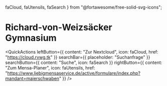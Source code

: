   faCloud,
  faUtensils,
  faSearch
} from "@fortawesome/free-solid-svg-icons";

<Head title="Home" />

# Richard-von-Weizsäcker Gymnasium

<QuickActions
  leftButton={{
    content: "Zur Nextcloud",
    icon: faCloud,
    href: "https://cloud.rvwg.tk"
  }}
  searchBar={{
    placeholder: "Suchanfrage"
  }}
  searchButton={{
    content: "Suche",
    icon: faSearch
  }}
  rightButton={{
    content: "Zum Mensa-Planer",
    icon: faUtensils,
    href: "https://www.liebigmensaservice.de/active/formulare/index.php?mandant=maierschwaben"
  }}
/>